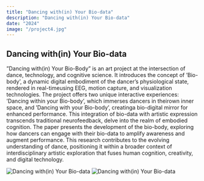 ```yaml
---
title: "Dancing with(in) Your Bio-data"
description: "Dancing with(in) Your Bio-data"
date: "2024"
image: "/project4.jpg"
---
```


## Dancing with(in) Your Bio-data

”Dancing with(in) Your Bio-Body” is an art project at the intersection of dance, technology, and cognitive science. It introduces the concept of ’Bio-body’, a dynamic digital embodiment of the dancer’s physiological state, rendered in real-timeusing EEG, motion capture, and visualization technologies. The project offers two unique interactive experiences: ’Dancing within your Bio-body’, which immerses dancers in theirown inner space, and ’Dancing with your Bio-body’, creatinga bio-digital mirror for enhanced performance. This integration of bio-data with artistic expression transcends traditional neurofeedback, delve into the realm of embodied cognition. The paper presents the development of the bio-body, exploring how dancers can engage with their bio-data to amplify awareness and augment performance. This research contributes to the evolving understanding of dance, positioning it within a broader context of interdisciplinary artistic exploration that fuses human cognition, creativity, and digital technology.

![Dancing with(in) Your Bio-data](/project4_1.jpg)
![Dancing with(in) Your Bio-data](/project4_2.jpg)